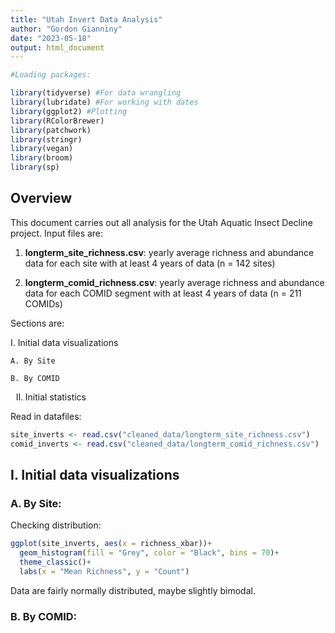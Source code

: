 ```yaml
---
title: "Utah Invert Data Analysis"
author: "Gordon Gianniny"
date: "2023-05-18"
output: html_document
---
```


```r
#Loading packages:

library(tidyverse) #For data wrangling
library(lubridate) #For working with dates
library(ggplot2) #Plotting
library(RColorBrewer)
library(patchwork)
library(stringr)
library(vegan)
library(broom)
library(sp)
```

## Overview

This document carries out all analysis for the Utah Aquatic Insect Decline project. Input files are: 

1. **longterm_site_richness.csv**: yearly average richness and abundance data for each site with at least 4 years of data (n = 142 sites)

2. **longterm_comid_richness.csv**: yearly average richness and abundance data for each COMID segment with at least 4 years of data (n = 211 COMIDs)

Sections are: 

I. Initial data visualizations

    A. By Site
    
    B. By COMID

II. Initial statistics

Read in datafiles: 

```r
site_inverts <- read.csv("cleaned_data/longterm_site_richness.csv")
comid_inverts <- read.csv("cleaned_data/longterm_comid_richness.csv")
```

## I. Initial data visualizations

### A. By Site: 

Checking distribution: 

```r
ggplot(site_inverts, aes(x = richness_xbar))+
  geom_histogram(fill = "Grey", color = "Black", bins = 70)+
  theme_classic()+
  labs(x = "Mean Richness", y = "Count")
```

Data are fairly normally distributed, maybe slightly bimodal. 

### B. By COMID:






